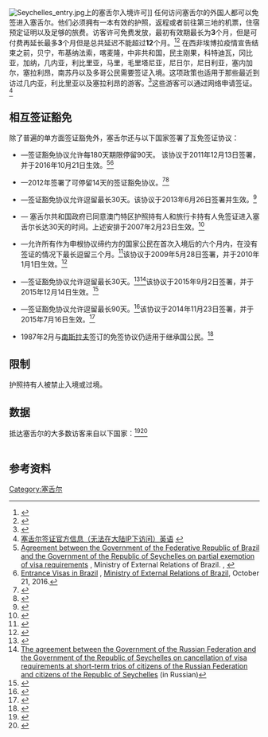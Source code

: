 {{incomplete}}
[[File:Seychelles_entry.jpg|thumbnail]]上的塞舌尔入境许可]]
任何访问塞舌尔的外国人都可以免签进入塞舌尔。他们必须拥有一本有效的护照，返程或者前往第三地的机票，住宿预定证明以及足够的旅费。访客许可免费发放，最初有效期最长为'''3'''个月，但是可付费再延长最多'''3'''个月但是总共延迟不能超过'''12'''个月。<ref>{{Cite web |url=http://www.seychelles.travel/plan-your-visit/travellers-essentials/entry-formalities |title=塞舌尔旅游（英语） |access-date=2015-03-18 |archive-url=https://web.archive.org/web/20150325100411/http://seychelles.travel/plan-your-visit/travellers-essentials/entry-formalities |archive-date=2015-03-25 |dead-url=yes }}</ref><ref>{{Cite web |url=https://www.timaticweb.com/cgi-bin/tim_website_client.cgi?FullText=1&COUNTRY=SC&SECTION=VI&SUBSECTION=00&user=KLMB2C&subuser=KLMB2C |title=塞舌尔签证信息IATA（英语）2015年3月18日查询 |accessdate=2015年3月18日 |archive-date=2014年3月14日 |archive-url=https://archive.is/20140314204459/https://www.timaticweb.com/cgi-bin/tim_website_client.cgi?FullText=1&COUNTRY=SC&SECTION=VI&SUBSECTION=00&user=KLMB2C&subuser=KLMB2C |dead-url=yes }}</ref>
在西非埃博拉疫情宣告结束之前，贝宁，布基纳法索，喀麦隆，中非共和国，民主刚果，科特迪瓦，冈比亚，加纳，几内亚，利比里亚，马里，毛里塔尼亚，尼日尔，尼日利亚，塞内加尔，塞拉利昂，南苏丹以及多哥公民需要签证入境。这项政策也适用于那些最近到访过几内亚，利比里亚以及塞拉利昂的游客。<ref>{{Cite web |url=http://www.seychellesnewsagency.com/articles/1171/Visa+requirement+for+West+African+travellers+introduced-+Seychelles+steps+up+protection+measures+against+Ebola |title=对于来自西非的游客采取签证措施-塞舌尔采取措施防御埃博拉疫情（英语） |access-date=2015-03-18 |archive-date=2019-08-12 |archive-url=https://web.archive.org/web/20190812215448/http://www.seychellesnewsagency.com/articles/1171/Visa+requirement+for+West+African+travellers+introduced-+Seychelles+steps+up+protection+measures+against+Ebola |dead-url=no }}</ref>这些游客可以通过网络申请签证。<ref>[http://www.ics.gov.sc/immigration-seychelles/visiting-seychelles/visitors-permit 塞舌尔签证官方信息（无法在大陆IP下访问）英语] {{webarchive|url=https://web.archive.org/web/20150316064920/http://www.ics.gov.sc/immigration-seychelles/visiting-seychelles/visitors-permit |date=2015-03-16 }}</ref>

==相互签证豁免==
除了普遍的单方面签证豁免外，塞舌尔还与以下国家签署了互免签证协议：

*{{flag|Brazil}} —签证豁免协议允许每180天期限停留90天。 该协议于2011年12月13日签署，并于2016年10月21日生效。<ref>[http://dai-mre.serpro.gov.br/atos-internacionais/bilaterais/2011/acordo-entre-o-governo-da-republica-federativa-do-brasil-e-o-governo-da-republica-de-seicheles-sobre-isencao-parcial-de-vistos/at_download/arquivo Agreement between the Government of the Federative Republic of Brazil and the Government of the Republic of Seychelles on partial exemption of visa requirements] {{Webarchive|url=https://web.archive.org/web/20140714135247/http://dai-mre.serpro.gov.br/atos-internacionais/bilaterais/2011/acordo-entre-o-governo-da-republica-federativa-do-brasil-e-o-governo-da-republica-de-seicheles-sobre-isencao-parcial-de-vistos/at_download/arquivo |date=2014-07-14 }}, Ministry of External Relations of Brazil. {{pt icon}}, {{en icon}}</ref><ref>[http://www.portalconsular.mre.gov.br/estrangeiros/qgrv-simples-ing-21-10-2016.pdf Entrance Visas in Brazil] {{Wayback|url=http://www.portalconsular.mre.gov.br/estrangeiros/qgrv-simples-ing-21-10-2016.pdf |date=20161028023211 }}, [[Ministry_of_External_Relations_(Brazil)|Ministry of External Relations of Brazil]], October 21, 2016.</ref>
*{{flag|Cambodia}} —2012年签署了可停留14天的签证豁免协议。<ref>{{Cite web |url=https://opendevelopmentcambodia.net/news/cambodia-seychelles-sign-visa-exemption-accord/ |title=Cambodia, Seychelles Sign Visa Exemption Accord |accessdate=2019-04-21 |archive-date=2019-08-11 |archive-url=https://web.archive.org/web/20190811000255/https://opendevelopmentcambodia.net/news/cambodia-seychelles-sign-visa-exemption-accord/ |dead-url=no }}</ref><ref>{{cite web|url=http://www.mfa.gov.sc/static.php?content_id=8|title=Countries Where Seychelles Nationals Do Not Require a Visa - Travel & Visa - Department of Foreign Affairs - The Republic of Seychelles|author=|date=|website=www.mfa.gov.sc|accessdate=2019-04-21|archive-date=2020-02-10|archive-url=https://web.archive.org/web/20200210140113/http://www.mfa.gov.sc/static.php?content_id=8|dead-url=no}}</ref>
*{{flag|China}} —签证豁免协议允许逗留最长30天。该协议于2013年6月26日签署并生效。<ref>{{cite web|url=http://www.mfa.gov.sc/static.php?content_id=36&news_id=253|title=Seychelles Signs Historic Visa Waiver with China|author=|date=|website=www.mfa.gov.sc|accessdate=2019-04-21|archive-date=2016-01-05|archive-url=https://web.archive.org/web/20160105022715/http://www.mfa.gov.sc/static.php?content_id=36&news_id=253|dead-url=no}}</ref>
*{{flag|Macau}} — 塞舌尔共和国政府已同意澳门特区护照持有人和旅行卡持有人免签证进入塞舌尔长达30天的时间。上述安排于2007年2月23日生效。<ref>{{cite web|url=https://www.gov.mo/zh-hant/news/68530/|title=存档副本|accessdate=2019-04-21|archive-date=2019-08-11|archive-url=https://web.archive.org/web/20190811021549/https://www.gov.mo/zh-hant/news/68530/|dead-url=no}}</ref>
*{{flag|European Union}} —允许所有作为申根协议缔约方的国家公民在首次入境后的六个月内，在没有签证的情况下最长逗留三个月。<ref>{{cite web|url=http://eur-lex.europa.eu/legal-content/EN/TXT/HTML/?uri=CELEX:22009A0630(05)&qid=1451172310633&from=EN|title=EUR-Lex - 22009A0630(05) - EN|author=|date=|website=Official Journal L 169 , 30/06/2009 P. 0031 - 0036;|accessdate=2019-04-21|archive-date=2019-11-03|archive-url=https://web.archive.org/web/20191103172044/https://eur-lex.europa.eu/legal-content/EN/TXT/HTML/?uri=CELEX:22009A0630(05)&qid=1451172310633&from=EN|dead-url=no}}</ref>该协议于2009年5月28日签署，并于2010年1月1日生效。<ref>{{cite web|url=http://eur-lex.europa.eu/legal-content/EN/TXT/HTML/?uri=CELEX:22010X0306(01)&qid=1451172310633&from=EN|title=L_2010056EN.01000101.xml|author=|date=|website=eur-lex.europa.eu|access-date=2019-04-21|archive-date=2019-08-18|archive-url=https://web.archive.org/web/20190818171823/https://eur-lex.europa.eu/legal-content/EN/TXT/HTML/?uri=CELEX:22010X0306(01)&qid=1451172310633&from=EN|dead-url=no}}</ref>
*{{flag|Russia}} —签证豁免协议允许逗留最长30天。<ref>{{cite web|url=http://www.mfa.gov.sc/static.php?content_id=18&news_id=1120|title=Seychelles and Russia sign Visa Waiver Agreement set to Deepen longstanding Ties|author=|date=|website=www.mfa.gov.sc|accessdate=2019-04-21|archive-date=2019-08-11|archive-url=https://web.archive.org/web/20190811111819/http://www.mfa.gov.sc/static.php?content_id=18&news_id=1120|dead-url=no}}</ref><ref>[http://www.mid.ru/foreign_policy/international_contracts/2_contract/-/storage-viewer/spd_md.nsf/webngr/page-1/0CB323F9B5E92D5243257F1000296811 The agreement between the Government of the Russian Federation and the Government of the Republic of Seychelles on cancellation of visa requirements at short-term trips of citizens of the Russian Federation and citizens of the Republic of Seychelles] {{Wayback|url=http://www.mid.ru/foreign_policy/international_contracts/2_contract/-/storage-viewer/spd_md.nsf/webngr/page-1/0CB323F9B5E92D5243257F1000296811 |date=20151227135504 }} (in Russian)</ref>该协议于2015年9月2日签署，并于2015年12月14日生效。<ref>{{cite web|url=http://www.seychellesnewsagency.com/articles/4092/Visa-free+travel+to+Russia+for+all+Seychelles+passport+holders+as+of+December+|title=Visa-free travel to Russia for all Seychelles passport holders as of December 14|date=|website=seychellesnewsagency.com|accessdate=2019-04-21|archive-date=2019-08-11|archive-url=https://web.archive.org/web/20190811122652/http://www.seychellesnewsagency.com/articles/4092/Visa-free+travel+to+Russia+for+all+Seychelles+passport+holders+as+of+December+|dead-url=no}}</ref>
*{{flag|United Arab Emirates}} —签证豁免协议允许逗留最长90天。<ref>{{cite web|url=http://www.seychellesnewsagency.com/articles/1818/Visa+free+travel+to+%3Cb%3EUAE%3C/b%3E+for+all+Seychelles+passports+soon|title=Visa free travel to UAE for all Seychelles passports soon|date=|website=seychellesnewsagency.com|accessdate=2019-04-21|archive-date=2019-08-12|archive-url=https://web.archive.org/web/20190812204706/http://www.seychellesnewsagency.com/articles/1818/Visa+free+travel+to+%3Cb%3EUAE%3C/b%3E+for+all+Seychelles+passports+soon|dead-url=no}}</ref>该协议于2014年11月23日签署，并于2015年7月16日生效。<ref>{{cite web|url=http://www.seychellesnewsagency.com/articles/3322/It's+official+Visa-free+travel+to+UAE+for+all+Seychelles+passports+as+of+Thursday|title=It's official! Visa-free travel to UAE for all Seychelles passports as of Thursday|date=|website=seychellesnewsagency.com|accessdate=2019-04-21|archive-date=2019-11-30|archive-url=https://web.archive.org/web/20191130120030/http://www.seychellesnewsagency.com/articles/3322/It%27s+official+Visa-free+travel+to+UAE+for+all+Seychelles+passports+as+of+Thursday|dead-url=no}}</ref>
*1987年2月与[[南斯拉夫|南斯拉夫]]签订的免签协议仍适用于继承国公民。<ref>{{cite web|url=http://www.pravno-informacioni-sistem.rs/SlGlasnikPortal/viewdoc?regactid=409060&doctype=reg&findpdfurl=true|title=PDF.js viewer|author=|date=|website=www.pravno-informacioni-sistem.rs|accessdate=2 April 2018|archive-date=2018-10-07|archive-url=https://web.archive.org/web/20181007145602/http://www.pravno-informacioni-sistem.rs/SlGlasnikPortal/viewdoc?regactid=409060&doctype=reg&findpdfurl=true|dead-url=no}}</ref>

==限制==
{{Flag|Kosovo}}护照持有人被禁止入境或过境。

==数据==

抵达塞舌尔的大多数访客来自以下国家：<ref>{{Cite web |url=http://www.nsb.gov.sc/wp-content/uploads/2016/01/VISITOR-ARRIVALS-2000-2015.xlsx |title=Archived copy |access-date=2015-09-12 |archive-url=https://web.archive.org/web/20160114224049/http://www.nsb.gov.sc/wp-content/uploads/2016/01/VISITOR-ARRIVALS-2000-2015.xlsx |archive-date=2016-01-14 |dead-url=yes |df= }}</ref><ref>{{Cite web |url=http://www.nbs.gov.sc/wp-content/uploads/2017/01/Visitor-Arrivals-2016-Summary.pdf |title=Archived copy |access-date=2017-01-19 |archive-url=https://web.archive.org/web/20170131185005/http://www.nbs.gov.sc/wp-content/uploads/2017/01/Visitor-Arrivals-2016-Summary.pdf |archive-date=2017-01-31 |dead-url=yes |df= }}</ref>

{| class="wikitable sortable collapsible collapsed"
|-
|- style="color:white;"
!  style=background:#00966E;"|国家
!  style=background:#00966E;"| 2016
!  style=background:#00966E;"| 2015
|- 
| {{flag|France}} || 43,066 || 43,370
|-
| {{flag|Germany}} || 39,488 || 35,895
|-
| {{flag|United Arab Emirates}} || 24,091 || 21,178
|-
| {{flag|Italy}} || 22,845 || 21,704
|-
| {{flag|United Kingdom}} || 18,885 || 16,572
|-
| {{flag|China}} || 14,549 || 13,941
|-
| {{flag|South Africa}} || 12,354 || 13,375
|-
| {{flag|Switzerland}} || 12,333 || 11,499
|-
| {{flag|Russia}} || 11,465 || 12,222
|-
| {{flag|India}} || 10,916 || 7,718
|-
|总|| 303,177 || 276,233
|}


==参考资料==
{{reflist|30em}}

{{各国签证信息}}
[[Category:塞舌尔|Category:塞舌尔]]